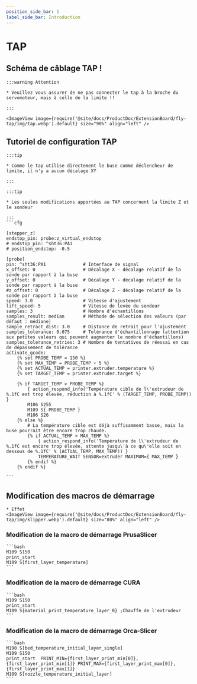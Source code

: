 ```yaml
---
position_side_bar: 1
label_side_bar: Introduction
---
```


# TAP

## Schéma de câblage TAP !

    :::warning Attention

    * Veuillez vous assurer de ne pas connecter le tap à la broche du servomoteur, mais à celle de la limite !!

    :::

    <ImageView image={require('@site/docs/ProductDoc/ExtensionBoard/fly-tap/img/tap.webp').default} size="90%" align="left" />


## Tutoriel de configuration TAP


    :::tip

    * Comme le tap utilise directement le buse comme déclencheur de limite, il n'y a aucun décalage XY

    :::

    :::tip

    * Les seules modifications apportées au TAP concernent la limite Z et le sondeur

    :::
    ```cfg

    [stepper_z]
    endstop_pin: probe:z_virtual_endstop
    # endstop_pin: ^sht36:PA1  
    # position_endstop: -0.5        

    [probe]
    pin: ^sht36:PA1              # Interface de signal
    x_offset: 0                  # Décalage X - décalage relatif de la sonde par rapport à la buse
    y_offset: 0                  # Décalage Y - décalage relatif de la sonde par rapport à la buse
    #z_offset: 0                 # Décalage Z - décalage relatif de la sonde par rapport à la buse
    speed: 3.0                   # Vitesse d'ajustement
    lift_speed: 5                # Vitesse de levée du sondeur
    samples: 3                   # Nombre d'échantillons
    samples_result: median       # Méthode de sélection des valeurs (par défaut : médiane)
    sample_retract_dist: 3.0     # Distance de retrait pour l'ajustement
    samples_tolerance: 0.075     # Tolérance d'échantillonnage (attention aux petites valeurs qui peuvent augmenter le nombre d'échantillons)
    samples_tolerance_retries: 3 # Nombre de tentatives de réessai en cas de dépassement de tolérance
    activate_gcode:
        {% set PROBE_TEMP = 150 %}
        {% set MAX_TEMP = PROBE_TEMP + 5 %}
        {% set ACTUAL_TEMP = printer.extruder.temperature %}
        {% set TARGET_TEMP = printer.extruder.target %}

        {% if TARGET_TEMP > PROBE_TEMP %}
            { action_respond_info('Température cible de l\'extrudeur de %.1fC est trop élevée, réduction à %.1fC' % (TARGET_TEMP, PROBE_TEMP)) }
            M106 S255
            M109 S{ PROBE_TEMP }
            M106 S26
        {% else %}
            # La température cible est déjà suffisamment basse, mais la buse pourrait être encore trop chaude.
            {% if ACTUAL_TEMP > MAX_TEMP %}
                { action_respond_info('Température de l\'extrudeur de %.1fC est encore trop élevée, attente jusqu\'à ce qu\'elle soit en dessous de %.1fC' % (ACTUAL_TEMP, MAX_TEMP)) }
                TEMPERATURE_WAIT SENSOR=extruder MAXIMUM={ MAX_TEMP }
            {% endif %}
        {% endif %}

    ```

## Modification des macros de démarrage
    * Effet
    <ImageView image={require('@site/docs/ProductDoc/ExtensionBoard/fly-tap/img/klipper.webp').default} size="80%" align="left" />

### Modification de la macro de démarrage PrusaSlicer 

    ```bash
    M109 S150
    print_start
    M109 S[first_layer_temperature]
    ```

### Modification de la macro de démarrage CURA 

    ```bash
    M109 S150
    print_start
    M109 S{material_print_temperature_layer_0} ;Chauffe de l'extrudeur
    ```

### Modification de la macro de démarrage Orca-Slicer 

    ```bash
    M190 S[bed_temperature_initial_layer_single]
    M109 S150
    print_start  PRINT_MIN={first_layer_print_min[0]},{first_layer_print_min[1]} PRINT_MAX={first_layer_print_max[0]},{first_layer_print_max[1]}
    M109 S[nozzle_temperature_initial_layer]
    ```
